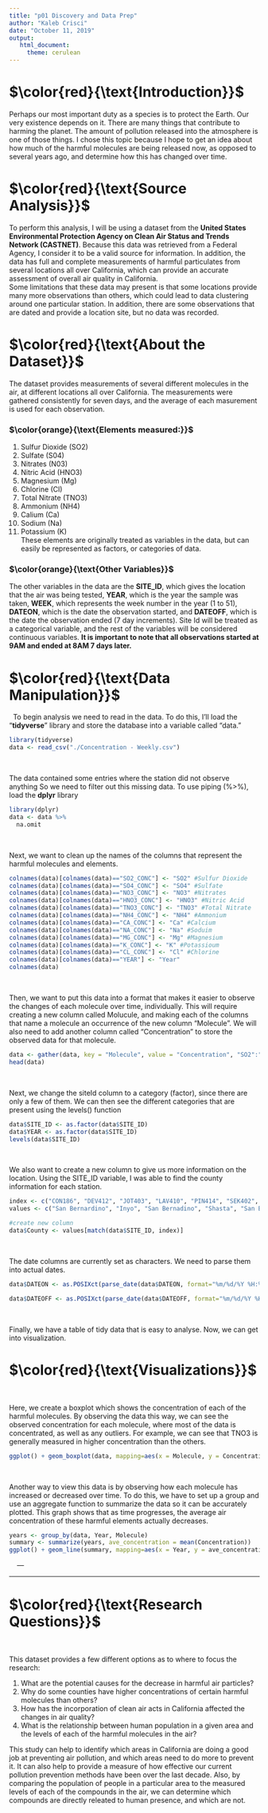 ```yaml
---
title: "p01 Discovery and Data Prep"
author: "Kaleb Crisci"
date: "October 11, 2019"
output: 
   html_document: 
     theme: cerulean
---
```


# $\color{red}{\text{Introduction}}$ 

Perhaps our most important duty as a species is to protect the Earth. Our very existence depends on it. There are many things that contribute to harming the planet. The amount of pollution released into the atmosphere is one of those things. I chose this topic because I hope to get an idea about how much of the harmful molecules are being released now, as opposed to several years ago, and determine how this has changed over time.

# $\color{red}{\text{Source Analysis}}$
To perform this analysis, I will be using a dataset from the **United States Environmental Protection Agency on Clean Air Status and Trends Network (CASTNET)**. Because this data was retrieved from a Federal Agency, I consider it
to be a valid source for information. In addition, the data has full and complete measurements of harmful particulates from several locations all over California, which can provide an accurate assessment of overall air quality in California.  
Some limitations that these data may present is that some locations provide many more observations than others, which could lead to data clustering around one particular station. In addition, there are some observations that are dated and provide a location site, but no data was recorded. 

# $\color{red}{\text{About the Dataset}}$
The dataset provides measurements of several different molecules in the air, at different locations all over California. The measurements were gathered consistently for seven days, and the average of each masurement is used for each observation.

### $\color{orange}{\text{Elements measured:}}$
1. Sulfur Dioxide (SO2)     
2. Sulfate (S04)            
3. Nitrates (N03)           
4. Nitric Acid (HNO3)      
5. Magnesium (Mg)          
6. Chlorine (Cl) 
7. Total Nitrate (TNO3)
8. Ammonium (NH4)
9. Calium (Ca)
10. Sodium (Na)
11. Potassium (K)  
These elements are originally treated as variables in the data, but can easily be represented as factors, or categories of data. 

### $\color{orange}{\text{Other Variables}}$
The other variables in the data are the **SITE_ID**, which gives the location that the air was being tested, **YEAR**, which is the year the sample was taken, **WEEK**, which represents the week number in the year (1 to 51), **DATEON**, which is the date the observation started, and **DATEOFF**, which is the date the observation ended (7 day increments).
Site Id will be treated as a categorical variable, and the rest of the variables will be considered continuous variables. **It is important to note that all observations started at 9AM and ended at 8AM 7 days later.**

# $\color{red}{\text{Data Manipulation}}$  
&nbsp;
To begin analysis we need to read in the data. To do this, I'll load the "**tidyverse**" library and store the database into a variable called "data."
```r
library(tidyverse)
data <- read_csv("./Concentration - Weekly.csv")

```
&nbsp;
&nbsp;

The data contained some entries where the station did not observe anything
So we need to filter out this missing data. To use piping (%>%), load the **dplyr** library
```r
library(dplyr)
data <- data %>%
  na.omit
```
&nbsp;
&nbsp;

Next, we want to clean up the names of the columns that represent the harmful molecules and elements.
```r
colnames(data)[colnames(data)=="SO2_CONC"] <- "SO2" #Sulfur Dioxide
colnames(data)[colnames(data)=="SO4_CONC"] <- "SO4" #Sulfate
colnames(data)[colnames(data)=="NO3_CONC"] <- "NO3" #Nitrates
colnames(data)[colnames(data)=="HNO3_CONC"] <- "HNO3" #Nitric Acid
colnames(data)[colnames(data)=="TNO3_CONC"] <- "TNO3" #Total Nitrate
colnames(data)[colnames(data)=="NH4_CONC"] <- "NH4" #Ammonium
colnames(data)[colnames(data)=="CA_CONC"] <- "Ca" #Calcium
colnames(data)[colnames(data)=="NA_CONC"] <- "Na" #Soduim
colnames(data)[colnames(data)=="MG_CONC"] <- "Mg" #Magnesium
colnames(data)[colnames(data)=="K_CONC"] <- "K" #Potassioum
colnames(data)[colnames(data)=="CL_CONC"] <- "Cl" #Chlorine
colnames(data)[colnames(data)=="YEAR"] <- "Year"
colnames(data)
```
&nbsp;
&nbsp;

Then, we want to put this data into a format that makes it easier to observe the changes of each molecule over time, individually. This will require creating a new column called Molucule, and making each of the columns that name a molecule an occurrence of the new column "Molecule". We will also need to add another column called "Concentration" to store the observed data for that molecule.
```r
data <- gather(data, key = "Molecule", value = "Concentration", "SO2":"Cl", convert = FALSE, factor_key = TRUE)
head(data)
```
&nbsp;
&nbsp;

Next, we change the siteId column to a category (factor), since there are only a few of them. We can then see the different categories that are present using the levels() function
```r
data$SITE_ID <- as.factor(data$SITE_ID)
data$YEAR <- as.factor(data$SITE_ID)
levels(data$SITE_ID)
```
&nbsp;
&nbsp;

We also  want to create a new column to give us more information on the location. Using the SITE_ID variable, I was able to find the county information for each station. 
```r
index <- c("CON186", "DEV412", "JOT403", "LAV410", "PIN414", "SEK402", "SEK430", "YOS404")
values <- c("San Bernardino", "Inyo", "San Bernadino", "Shasta", "San Benito", "Tulare", "Tulare", "Mariposa")

#create new column
data$County <- values[match(data$SITE_ID, index)] 
```
&nbsp;
&nbsp;

The date columns are currently set as characters. We need to parse them into actual dates.
```r
data$DATEON <- as.POSIXct(parse_date(data$DATEON, format="%m/%d/%Y %H:%M:%S"))

data$DATEOFF <- as.POSIXct(parse_date(data$DATEOFF, format="%m/%d/%Y %H:%M:%S"))
```
&nbsp;
&nbsp;

Finally, we have a table of tidy data that is easy to analyse. Now, we can get into visualization.

# $\color{red}{\text{Visualizations}}$
&nbsp;
&nbsp;

Here, we create a boxplot which shows the concentration of each of the harmful molecules. By observing the data this way, we can see the observed concentration for each molecule, where most of the data is concentrated, as well as any outliers. For example, we can see that TNO3 is generally measured in higher concentration than the others.
```r
ggplot() + geom_boxplot(data, mapping=aes(x = Molecule, y = Concentration))
```
&nbsp;
&nbsp;

Another way to view this data is by observing how each molecule has increased or decreased over time. To do this, we have to set up a group and use an aggregate function to summarize the data so it can be accurately plotted. This graph shows that as time progresses, the average air concentration of these harmful elements actually decreases. 
```r
years <- group_by(data, Year, Molecule)
summary <- summarize(years, ave_concentration = mean(Concentration))
ggplot() + geom_line(summary, mapping=aes(x = Year, y = ave_concentration, colour = Molecule))
```
&nbsp;
&nbsp; ---

---

# $\color{red}{\text{Research Questions}}$
&nbsp;

This dataset provides a few different options as to where to focus the research:  

1. What are the potential causes for the decrease in harmful air particles?  
2. Why do some counties have higher concentrations of certain harmful molecules than
   others?  
3. How has the incorporation of clean air acts in California affected the changes in 
   air quality?  
4. What is the relationship between human population in a given area and the levels     of each of the harmful molecules in the air?

This study can help to identify which areas in California are doing a good job at preventing air pollution, and which areas need to do more to prevent it. It can also help to provide a measure of how effective our current pollution prevention methods have been over the last decade. Also, by comparing the population of people in a particular area to the measured levels of each of the compounds in the air, we can determine which compounds are directly releated to human presence, and which are not.

&nbsp;
&nbsp;
